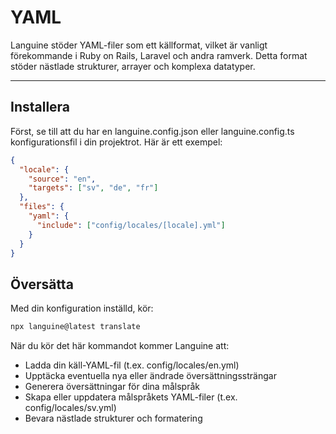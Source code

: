 # YAML

Languine stöder YAML-filer som ett källformat, vilket är vanligt förekommande i Ruby on Rails, Laravel och andra ramverk. Detta format stöder nästlade strukturer, arrayer och komplexa datatyper.

---

## Installera

Först, se till att du har en languine.config.json eller languine.config.ts konfigurationsfil i din projektrot. Här är ett exempel:

```json
{
  "locale": {
    "source": "en",
    "targets": ["sv", "de", "fr"]
  },
  "files": {
    "yaml": {
      "include": ["config/locales/[locale].yml"]
    }
  }
}
```

## Översätta

Med din konfiguration inställd, kör:

```bash
npx languine@latest translate
```

När du kör det här kommandot kommer Languine att:

- Ladda din käll-YAML-fil (t.ex. config/locales/en.yml)
- Upptäcka eventuella nya eller ändrade översättningssträngar
- Generera översättningar för dina målspråk
- Skapa eller uppdatera målspråkets YAML-filer (t.ex. config/locales/sv.yml)
- Bevara nästlade strukturer och formatering
